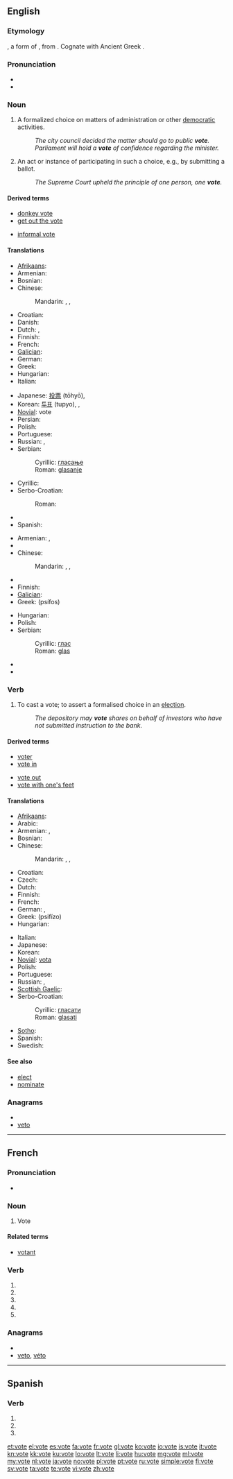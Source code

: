 {{also|Vote|võte|voté}}
==English==

===Etymology===
{{etyl|la|en}} {{term|votum|lang=la}}, a form of {{term|voveo|voveō||I vow|lang=la}}, from {{proto|Indo-European|h₁ewegʷʰ-}}. Cognate with Ancient Greek {{term|εὔχομαι|sc=polytonic||to vow|lang=grc}}.

===Pronunciation===
* {{audio|en-us-vote.ogg|Audio (US)}}
* {{rhymes|əʊt}}

===Noun===
{{en-noun}}

# A formalized choice on matters of administration or other [[democratic]] activities.
#: ''The city council decided the matter should go to public '''vote'''.''
#: ''Parliament will hold a '''vote''' of confidence regarding the minister.''
# An act or instance of participating in such a choice, e.g., by submitting a ballot.
#: ''The Supreme Court upheld the principle of one person, one '''vote'''.''

====Derived terms====
{{rel-top|Terms derived from ''vote'' (noun)}}
* [[donkey vote]]
* [[get out the vote]]
{{rel-mid}}
* [[informal vote]]
{{rel-bottom}}

====Translations====
{{trans-top|formalised choice}}
* [[Afrikaans]]: {{t-|af|stem|xs=Afrikaans}}
* Armenian: {{t|hy|քվեարկություն|tr=k’vearkut’yun}}
* Bosnian: {{t-|bs|glas|m}}
* Chinese:
*: Mandarin: {{t-|cmn|投票|tr=tóupiào|sc=Hani}}, {{t|cmn|表決|sc=Hani}}, {{t|cmn|表决|tr=biǎojué|sc=Hani}}
* Croatian: {{t-|hr|glas|m}}
* Danish: {{t+|da|afstemning|c}}
* Dutch: {{t+|nl|stem|f}}, {{t+|nl|stembusgang|m}}
* Finnish: {{t+|fi|äänestys}}
* French: {{t+|fr|voix|f}}
* [[Galician]]: {{t+|gl|voto|m|xs=Galician}}
* German: {{t+|de|Stimme|f}}
* Greek: {{t+|el|ψηφοφορία|f|tr=psifoforía}}
* Hungarian: {{t+|hu|szavazás}}
* Italian: {{t+|it|voto|m}}
{{trans-mid}}
* Japanese: [[投票]] (tōhyō), {{t|ja|投票|tr=とうひょう, tōhyō|sc=Jpan}}
* Korean: [[투표]] (tupyo), {{t|ko|투표|tr=tupyo|sc=Kore}}, {{t|ko|投票|sc=Kore}}
* [[Novial]]: vote
* Persian: {{t+|fa|رأی|tr=rái|xs=Persian}}
* Polish: {{t+|pl|głos|m}}
* Portuguese: {{t+|pt|voto|m}}
* Russian: {{t+|ru|голос|m|tr=gólos}}, {{t+|ru|вотум|m|tr=vótum}}
* Serbian:
*: Cyrillic: [[гласање#Serbian|гласање]] {{n}}
*: Roman: [[glasanje#Serbian|glasanje]] {{n}}
* Cyrillic: {{t|sh|гласање|n}}
* Serbo-Croatian:
*: Roman: {{t|sh|glasanje|n}}
* {{trreq|Slovene}}
* Spanish: {{t+|es|voto|m}}
{{trans-bottom}}

{{trans-top|instance of voting}}
* Armenian: {{t-|hy|ձայն|tr=jayn}},  {{t|hy|քվե|tr=k’ve}}
* {{trreq|Bosnian}}
* Chinese:
*: Mandarin: {{t-|cmn|投票|tr=tóupiào|sc=Hani}}, {{t|cmn|表決|sc=Hani}}, {{t|cmn|表决|tr=biǎojué|sc=Hani}}
* {{trreq|Croatian}}
* Finnish: {{t+|fi|ääni}}
* [[Galician]]: {{t+|gl|voto|m|xs=Galician}}
* Greek: {{t+|el|ψήφος|f}} (psífos)
{{trans-mid}}
* Hungarian: {{t+|hu|szavazat}}
* Polish: {{t+|pl|głosowanie|n}}
* Serbian:
*: Cyrillic: [[глас#Serbian|глас]] {{m}}
*: Roman: [[glas#Serbian|glas]] {{m}}
* {{trreq|Serbo-Croatian}}
* {{trreq|Slovene}}
{{trans-bottom}}

===Verb===
{{en-verb|vot|ing}}

# To cast a vote; to assert a formalised choice in an [[election]].
#: ''The depository may '''vote''' shares on behalf of investors who have not submitted instruction to the bank.''

====Derived terms====
{{rel-top|Terms derived from ''vote'' (verb)}}
* [[voter]]
* [[vote in]]
{{rel-mid}}
* [[vote out]]
* [[vote with one's feet]]
{{rel-bottom}}

====Translations====
{{trans-top|assert a formalised choice}}
* [[Afrikaans]]: {{t-|af|stem|xs=Afrikaans}}
* Arabic: {{t|ar|صوت|tr=Sáwwata|sc=Arab}}
* Armenian: {{t|hy|քվեարկել|tr=k’vearkel}}, {{t|hy|ձայն տալ|tr=jayn tal}}
* Bosnian: {{t-|bs|glasati}}
* Chinese:
*: Mandarin: {{t-|cmn|投票|tr=tóupiào|sc=Hani}}, {{t|cmn|表決|sc=Hani}}, {{t|cmn|表决|tr=biǎojué|sc=Hani}}
* Croatian: {{t-|hr|glasovati}}
* Czech: {{t-|cs|hlasovat}}
* Dutch: {{t+|nl|stemmen}}
* Finnish: {{t+|fi|äänestää}}
* French: {{t+|fr|voter}}
* German: {{t+|de|wählen}}, {{t+|de|stimmen}}
* Greek: {{t+|el|ψηφίζω}} (psifízo)
* Hungarian: {{t+|hu|szavaz}}
{{trans-mid}}
* Italian: {{t+|it|votare}}
* Japanese: {{t|ja|投票|tr=とうひょうする, tōhyō-surú|alt=投票する|sc=Jpan}}
* Korean: {{t|ko|투표|tr=tupyo-hada|alt=투표하다|sc=Kore}}
* [[Novial]]: [[vota]]
* Polish: {{t+|pl|głosować}}
* Portuguese: {{t+|pt|votar}}
* Russian: {{t|ru|голосовать|tr=golosovát’|sc=Cyrl}} {{impf}}, {{t|ru|проголосовать|tr=progolosovát’|sc=Cyrl}} {{pf}}
* [[Scottish Gaelic]]: {{t-|gd|tagh|xs=Scottish Gaelic}}
* Serbo-Croatian:
*: Cyrillic: [[гласати#Serbo-Croatian|гласати]]
*: Roman: [[glasati#Serbo-Croatian|glasati]]
* [[Sotho]]: {{t+|st|vouta|xs=Sotho}}
* Spanish: {{t+|es|votar}}
* Swedish: {{t+|sv|rösta}}
{{trans-bottom}}

====See also====
* [[elect]]
* [[nominate]]
{{Wikisource1911Enc Citation|vote and voting}}

===Anagrams===
* {{alphagram|eotv}}
* [[veto#English|veto]]

----

==French==

===Pronunciation===
* {{audio|Fr-Paris--vote.ogg|Audio (Paris)}}

===Noun===
{{fr-noun|m}}

# Vote

====Related terms====
* [[votant]]

===Verb===
{{fr-verb-form}}

# {{form of|[[first-person|First-person]] [[singular]] [[present indicative]]|voter|lang=fr}}
# {{form of|[[third-person|Third-person]] [[singular]] [[present indicative]]|voter|lang=fr}}
# {{form of|First-person singular [[present subjunctive]]|voter|lang=fr}}
# {{form of|[[third-person|Third-person]] singular [[present subjunctive]]|voter|lang=fr}}
# {{form of|Second-person singular [[imperative]]|voter|lang=fr}}

===Anagrams===
* {{alphagram|eotv}}
* [[veto#French|veto]], [[véto#French|véto]]

----

==Spanish==

===Verb===
{{es-verb-form|votar}}

# {{es-verb form of|person=first-person|number=singular|tense=present|mood=subjunctive|ending=ar|verb=[[votar]]}}
# {{es-verb form of|person=third-person|number=singular|tense=present|mood=subjunctive|ending=ar|verb=[[votar]]}}
# {{es-verb form of|formal=yes|person=second-person|number=singular|sense=affirmative|mood=imperative|ending=ar|verb=[[votar]]}}

[[et:vote]]
[[el:vote]]
[[es:vote]]
[[fa:vote]]
[[fr:vote]]
[[gl:vote]]
[[ko:vote]]
[[io:vote]]
[[is:vote]]
[[it:vote]]
[[kn:vote]]
[[kk:vote]]
[[ku:vote]]
[[lo:vote]]
[[lt:vote]]
[[li:vote]]
[[hu:vote]]
[[mg:vote]]
[[ml:vote]]
[[my:vote]]
[[nl:vote]]
[[ja:vote]]
[[no:vote]]
[[pl:vote]]
[[pt:vote]]
[[ru:vote]]
[[simple:vote]]
[[fi:vote]]
[[sv:vote]]
[[ta:vote]]
[[te:vote]]
[[vi:vote]]
[[zh:vote]]